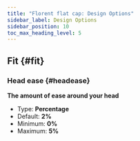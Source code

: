 ```yaml
---
title: "Florent flat cap: Design Options"
sidebar_label: Design Options
sidebar_position: 10
toc_max_heading_level: 5
---
```



## Fit {#fit}
### Head ease {#headease}

**The amount of ease around your head**
- Type: **Percentage**
- Default: **2%**
- Minimum: **0%**
- Maximum: **5%**

<Headease />
